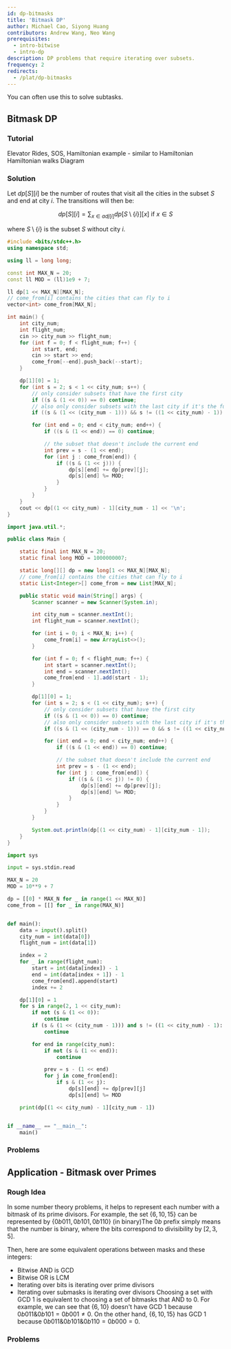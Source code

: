 ```yaml
---
id: dp-bitmasks
title: 'Bitmask DP'
author: Michael Cao, Siyong Huang
contributors: Andrew Wang, Neo Wang
prerequisites:
  - intro-bitwise
  - intro-dp
description: DP problems that require iterating over subsets.
frequency: 2
redirects:
  - /plat/dp-bitmasks
---
```


<Info title="Pro Tip">

You can often use this to solve subtasks.

</Info>

## Bitmask DP

<FocusProblem problem="sam" />

### Tutorial

<Resources>
	<Resource
		source="CPH"
		title="10.5 - DP on Bits, 19.2 - Hamiltonian Paths"
		starred
	>
		Elevator Rides, SOS, Hamiltonian
	</Resource>
	<Resource
		source="nwatx"
		title="A Primer on Bitmask DP"
		url="https://nwatx.me/post/dpbitmasks"
		starred
	/>
	<Resource source="PAPS" title="9.4 - Subset DP">
		example - similar to Hamiltonian
	</Resource>
	<Resource source="CF" title="DP Over Subsets" url="337">
		Hamiltonian walks
	</Resource>
	<Resource
		source="DPCC"
		sourceDescription="DP for Computing Contests"
		title="Bitmasking"
		url="https://dp-book.com/Dynamic_Programming.pdf#page=37"
		starred
	>
		Diagram
	</Resource>
	<Resource
		source="HE"
		title="DP and Bit Masking"
		url="https://www.hackerearth.com/practice/algorithms/dynamic-programming/bit-masking/tutorial/"
	/>
</Resources>

### Solution


Let $dp[S][i]$ be the number of routes that visit all the cities in the subset
$S$ and end at city $i$. The transitions will then be:

$$
dp[S][i] = \sum_{x \in adj[i]} dp[S  \setminus \{i\}][x] \text{ if $x \in S$}
$$

where $S  \setminus \{i\}$ is the subset $S$ without city $i$.

<LanguageSection>

<CPPSection>

```cpp
#include <bits/stdc++.h>
using namespace std;

using ll = long long;

const int MAX_N = 20;
const ll MOD = (ll)1e9 + 7;

ll dp[1 << MAX_N][MAX_N];
// come_from[i] contains the cities that can fly to i
vector<int> come_from[MAX_N];

int main() {
	int city_num;
	int flight_num;
	cin >> city_num >> flight_num;
	for (int f = 0; f < flight_num; f++) {
		int start, end;
		cin >> start >> end;
		come_from[--end].push_back(--start);
	}

	dp[1][0] = 1;
	for (int s = 2; s < 1 << city_num; s++) {
		// only consider subsets that have the first city
		if ((s & (1 << 0)) == 0) continue;
		// also only consider subsets with the last city if it's the full subset
		if ((s & (1 << (city_num - 1))) && s != ((1 << city_num) - 1)) continue;

		for (int end = 0; end < city_num; end++) {
			if ((s & (1 << end)) == 0) continue;

			// the subset that doesn't include the current end
			int prev = s - (1 << end);
			for (int j : come_from[end]) {
				if ((s & (1 << j))) {
					dp[s][end] += dp[prev][j];
					dp[s][end] %= MOD;
				}
			}
		}
	}
	cout << dp[(1 << city_num) - 1][city_num - 1] << '\n';
}
```

</CPPSection>

<JavaSection>

```java
import java.util.*;

public class Main {

    static final int MAX_N = 20;
    static final long MOD = 1000000007;

    static long[][] dp = new long[1 << MAX_N][MAX_N];
    // come_from[i] contains the cities that can fly to i
    static List<Integer>[] come_from = new List[MAX_N];

    public static void main(String[] args) {
        Scanner scanner = new Scanner(System.in);

        int city_num = scanner.nextInt();
        int flight_num = scanner.nextInt();

        for (int i = 0; i < MAX_N; i++) {
            come_from[i] = new ArrayList<>();
        }

        for (int f = 0; f < flight_num; f++) {
            int start = scanner.nextInt();
            int end = scanner.nextInt();
            come_from[end - 1].add(start - 1);
        }

        dp[1][0] = 1;
        for (int s = 2; s < (1 << city_num); s++) {
            // only consider subsets that have the first city
            if ((s & (1 << 0)) == 0) continue;
            // also only consider subsets with the last city if it's the full subset
            if ((s & (1 << (city_num - 1))) == 0 && s != ((1 << city_num) - 1)) continue;

            for (int end = 0; end < city_num; end++) {
                if ((s & (1 << end)) == 0) continue;

                // the subset that doesn't include the current end
                int prev = s - (1 << end);
                for (int j : come_from[end]) {
                    if ((s & (1 << j)) != 0) {
                        dp[s][end] += dp[prev][j];
                        dp[s][end] %= MOD;
                    }
                }
            }
        }

        System.out.println(dp[(1 << city_num) - 1][city_num - 1]);
    }
}
```

</JavaSection>

<PySection>

```py
import sys

input = sys.stdin.read

MAX_N = 20
MOD = 10**9 + 7

dp = [[0] * MAX_N for _ in range(1 << MAX_N)]
come_from = [[] for _ in range(MAX_N)]


def main():
	data = input().split()
	city_num = int(data[0])
	flight_num = int(data[1])

	index = 2
	for _ in range(flight_num):
		start = int(data[index]) - 1
		end = int(data[index + 1]) - 1
		come_from[end].append(start)
		index += 2

	dp[1][0] = 1
	for s in range(2, 1 << city_num):
		if not (s & (1 << 0)):
			continue
		if (s & (1 << (city_num - 1))) and s != ((1 << city_num) - 1):
			continue

		for end in range(city_num):
			if not (s & (1 << end)):
				continue

			prev = s - (1 << end)
			for j in come_from[end]:
				if s & (1 << j):
					dp[s][end] += dp[prev][j]
					dp[s][end] %= MOD

	print(dp[(1 << city_num) - 1][city_num - 1])


if __name__ == "__main__":
	main()
```

</PySection>

</LanguageSection>

### Problems

<Problems problems="general" />

## Application - Bitmask over Primes

### Rough Idea

In some number theory problems, it helps to represent each
number with a bitmask of its prime divisors. For example, the set
$\{6, 10, 15 \}$ can be represented by $\{0b011, 0b101, 0b110 \}$ (in
binary)<Asterisk>The $0b$ prefix simply means that the number is
binary</Asterisk>, where the bits correspond to divisibility by $[2, 3, 5]$.

Then, here are some equivalent operations between masks and these integers:

- Bitwise AND is GCD
- Bitwise OR is LCM
- Iterating over bits is iterating over prime divisors
- Iterating over submasks is iterating over divisors
Choosing a set with GCD $1$ is equivalent to choosing a set of bitmasks that AND
to $0$. For example, we can see that $\{6, 10 \}$ doesn't have GCD $1$ because
$0b011 \& 0b101 = 0b001 \neq 0$. On the other hand, $\{6, 10, 15 \}$ has GCD $1$
because $0b011 \& 0b101 \& 0b110 = 0b000 = 0$.

### Problems

<Problems problems="bitmask_nt" />
